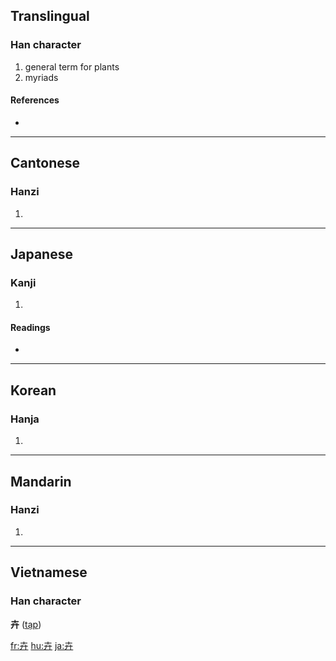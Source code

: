 ==Translingual==

===Han character===
{{Han char|rn=24|rad=十|as=03|sn=5|four=4044<sub>0</sub>|canj=十廿 (JT)}}

# general term for plants
# myriads

====References====
* {{Han ref|kx=0156.060|dkj=02706|dj=0354.050|hdz=10059.080|uh=5349|ud=21321|bh=A563|bd=42339}}

----

==Cantonese==

===Hanzi===
{{yue-hanzi|jyut=|y=wai2}}

# {{defn|Cantonese}}

----

==Japanese==

===Kanji===
{{ja-kanji|grade=|rs=十03}}

# {{defn|Japanese}}

====Readings====
* {{ja-readings|on=[[き]] (ki)|kun=[[くさ]] (kusa)}}

----

==Korean==

===Hanja===
{{ko-hanja|hangeul=훼|rv=hwe|mr=hwe}}

# {{defn|Korean}}

----

==Mandarin==

===Hanzi===
{{cmn-hanzi|pin=[[huì]] ([[hui4]])|wg=hui<sup>4</sup>}}

# {{defn|Mandarin}}

----

==Vietnamese==
===Han character===
'''卉''' ([[tạp]])

[[fr:卉]]
[[hu:卉]]
[[ja:卉]]